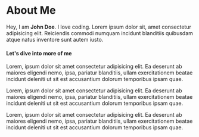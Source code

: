 

<Head>
    <title>About Me - {siteMap.title}</title>
</Head>


<Avatar
    src="/images/avatar-photo.png"
    alt="john doe avatar"
    width={150}
    height={150}
    className="avatar"
/>


# About Me

Hey, I am <strong>John Doe</strong>. I love coding. Lorem ipsum dolor
sit, amet consectetur adipisicing elit. Reiciendis commodi numquam
incidunt blanditiis quibusdam atque natus inventore sunt autem iusto.

#### Let's dive into more of me

Lorem, ipsum dolor sit amet consectetur adipisicing elit. Ea deserunt ab maiores eligendi nemo, ipsa, pariatur blanditiis, ullam exercitationem beatae incidunt deleniti ut sit est accusantium dolorum temporibus ipsam quae.

Lorem, ipsum dolor sit amet consectetur adipisicing elit. Ea deserunt ab maiores eligendi nemo, ipsa, pariatur blanditiis, ullam exercitationem beatae incidunt deleniti ut sit est accusantium dolorum temporibus ipsam quae.

Lorem, ipsum dolor sit amet consectetur adipisicing elit. Ea deserunt ab maiores eligendi nemo, ipsa, pariatur blanditiis, ullam exercitationem beatae incidunt deleniti ut sit est accusantium dolorum temporibus ipsam quae.
